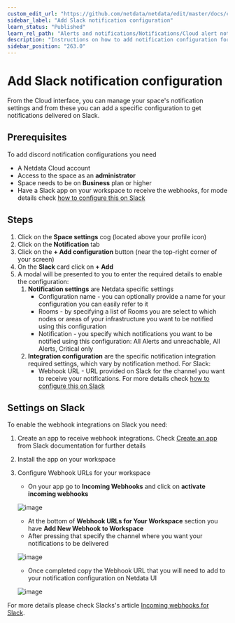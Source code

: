 ```yaml
---
custom_edit_url: "https://github.com/netdata/netdata/edit/master/docs/cloud/alerts-notifications/add-slack-notification-configuration.md"
sidebar_label: "Add Slack notification configuration"
learn_status: "Published"
learn_rel_path: "Alerts and notifications/Notifications/Cloud alert notifications"
description: "Instructions on how to add notification configuration for Slack"
sidebar_position: "263.0"
---
```

# Add Slack notification configuration

From the Cloud interface, you can manage your space's notification settings and from these you can add a specific configuration to get notifications delivered on Slack.

## Prerequisites

To add discord notification configurations you need

- A Netdata Cloud account
- Access to the space as an **administrator**
- Space needs to be on **Business** plan or higher
- Have a Slack app on your workspace to receive the webhooks, for mode details check [how to configure this on Slack](#settings-on-slack)

## Steps

1. Click on the **Space settings** cog (located above your profile icon)
1. Click on the **Notification** tab
1. Click on the **+ Add configuration** button (near the top-right corner of your screen)
1. On the **Slack** card click on **+ Add**
1. A modal will be presented to you to enter the required details to enable the configuration:
   1. **Notification settings** are Netdata specific settings
      - Configuration name - you can optionally provide a name for your configuration  you can easily refer to it
      - Rooms - by specifying a list of Rooms you are select to which nodes or areas of your infrastructure you want to be notified using this configuration
      - Notification - you specify which notifications you want to be notified using this configuration: All Alerts and unreachable, All Alerts, Critical only
   1. **Integration configuration** are the specific notification integration required settings, which vary by notification method. For Slack:
      - Webhook URL - URL provided on Slack for the channel you want to receive your notifications. For more details check [how to configure this on Slack](#settings-on-slack)

## Settings on Slack

To enable the webhook integrations on Slack you need:
1. Create an app to receive webhook integrations. Check [Create an app](https://api.slack.com/apps?new_app=1) from Slack documentation for further details
1. Install the app on your workspace
1. Configure Webhook URLs for your workspace
   - On your app go to **Incoming Webhooks** and click on **activate incoming webhooks**

   ![image](https://user-images.githubusercontent.com/2930882/214251948-486229bb-195b-499b-92e4-4be59a567a19.png)
   
   - At the bottom of **Webhook URLs for Your Workspace** section you have **Add New Webhook to Workspace**
   - After pressing that specify the channel where you want your notifications to be delivered

   ![image](https://user-images.githubusercontent.com/82235632/214103532-95f9928d-d4d6-4172-9c24-a4ddd330e96d.png)

   - Once completed copy the Webhook URL that you will need to add to your notification configuration on Netdata UI

   ![image](https://user-images.githubusercontent.com/82235632/214104412-13aaeced-1b40-4894-85f6-9db0eb35c584.png)

For more details please check Slacks's article [Incoming webhooks for Slack](https://slack.com/help/articles/115005265063-Incoming-webhooks-for-Slack).
